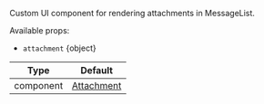 Custom UI component for rendering attachments in MessageList.

Available props:

- `attachment` {object}

| Type | Default |
| ------------------ | ------------ |
| component | [Attachment](/reactnative/ui-components/attachment) |
